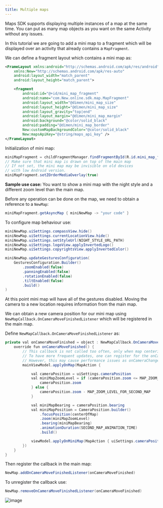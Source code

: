 ```yaml
---
title: Multiple maps
---
```


Maps SDK supports displaying multiple instances of a map at the same time. You can put as many map
objects as you want on the same Activity without any issues.

In this tutorial we are going to add a mini map to a fragment which will be displayed over an
activity that already contains a `MapFragment`.

We can define a fragment layout which contains a mini map as:

```xml
<FrameLayout xmlns:android="http://schemas.android.com/apk/res/android"
    xmlns:New="http://schemas.android.com/apk/res-auto"
    android:layout_width="match_parent"
    android:layout_height="match_parent">

    <fragment
        android:id="@+id/mini_map_fragment"
        android:name="com.New.online.sdk.map.MapFragment"
        android:layout_width="@dimen/mini_map_size"
        android:layout_height="@dimen/mini_map_size"
        android:layout_gravity="top|end"
        android:layout_margin="@dimen/mini_map_margin"
        android:background="@color/solid_black"
        android:padding="@dimen/mini_map_border"
        New:customMapBackgroundColor="@color/solid_black"
        New:mapsApiKey="@string/maps_api_key" />
</FrameLayout>
```

Initialization of mini map:

```java
miniMapFragment = childFragmentManager.findFragmentById(R.id.mini_map_fragment) as MapFragment
// Make sure that mini map is drawn on top of the main map
// If not set, the mini map may be invisible on old devices
// with low Android version.
miniMapFragment.setZOrderMediaOverlay(true)
```

**Sample use case:** You want to show a mini map with the night style and a different zoom level
than the main map.

Before any operation can be done on the map, we need to obtain a reference to a `NewMap`:

```java
miniMapFragment.getAsyncMap { miniNewMap -> "your code" }
```

To configure map behaviour use:

```java
miniNewMap.uiSettings.compassView.hide()
miniNewMap.uiSettings.currentLocationView.hide()
miniNewMap.uiSettings.setStyleUrl(NIGHT_STYLE_URL_PATH)
miniNewMap.uiSettings.logoView.applyInvertedLogo()
miniNewMap.uiSettings.copyrightsView.applyInvertedColor()

miniNewMap.updateGesturesConfiguration(
    GesturesConfiguration.Builder()
        .zoomEnabled(false)
        .panningEnabled(false)
        .rotationEnabled(false)
        .tiltEnabled(false)
        .build()
)
```

At this point mini map will have all of the gestures disabled. Moving the camera to a new location
requires information from the main map.

We can obtain a new camera position for our mini map
using `NewMapCallback.OnCameraMoveFinishedListener` which will be registered in the main map.

Define `NewMapCallback.OnCameraMoveFinishedListener` as:

```java
private val onCameraMoveFinished = object : NewMapCallback.OnCameraMoveFinishedListener {
    override fun onCameraMoveFinished() {
        // This callback is not called too often, only when map centering animation or map transition using gestures is finished.
        // To have more frequent updates, one can register for the onCameraChanged listener.
        // However, this may cause performance issues as onCameraChanged is called very often.
        mainViewModel.applyOnMap(MapAction {

            val cameraPosition = uiSettings.cameraPosition
            val miniMapZoomLevel = if (cameraPosition.zoom <= MAP_ZOOM_LEVEL_FOR_SECOND_MAP) {
                cameraPosition.zoom
            } else {
                cameraPosition.zoom - MAP_ZOOM_LEVEL_FOR_SECOND_MAP
            }

            val miniMapBearing = cameraPosition.bearing
            val miniMapPosition = CameraPosition.builder()
                .focusPosition(centerOfMap)
                .zoom(miniMapZoomLevel)
                .bearing(miniMapBearing)
                .animationDuration(SECOND_MAP_ANIMATION_TIME)
                .build()

            viewModel.applyOnMiniMap(MapAction { uiSettings.cameraPosition = miniMapPosition })
        })
    }
}
```

Then register the callback in the main map:

```java
NewMap.addOnCameraMoveFinishedListener(onCameraMoveFinished)
```

To unregister the callback use:

```java
NewMap.removeOnCameraMoveFinishedListener(onCameraMoveFinished)
```

<ContentWrapper maxWidth="350px" objectFit="contain">

![image](../images/Map_MultipleMaps.png)

</ContentWrapper>